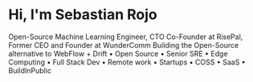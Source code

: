 # Hi, I'm Sebastian Rojo

Open-Source Machine Learning Engineer, CTO Co-Founder at RisePal, Former CEO and Founder at WunderComm Building the Open-Source alternative to WebFlow + Drift • Open Source • Senior SRE • Edge Computing • Full Stack Dev • Remote work • Startups • COSS • SaaS • BuildInPublic
